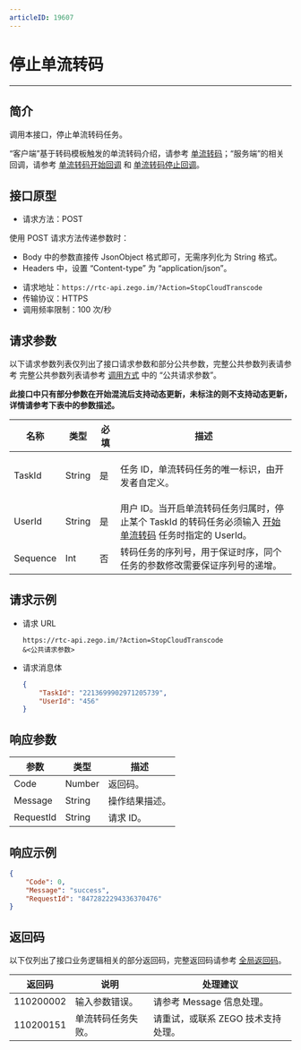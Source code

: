 ```yaml
---
articleID: 19607
---
```



# 停止单流转码

- - -

## 简介

调用本接口，停止单流转码任务。

“客户端”基于转码模板触发的单流转码介绍，请参考 [单流转码](/real-time-video-android-java/live-broadcast-capability/single-stream-transcoding)；“服务端”的相关回调，请参考 [单流转码开始回调](!Start_single_stream_transcoding_callback) 和 [单流转码停止回调](!Stop_single_stream_transcoding_callback)。


## 接口原型

- 请求方法：POST

<Note title="说明">


  使用 POST 请求方法传递参数时：

  - Body 中的参数直接传 JsonObject 格式即可，无需序列化为 String 格式。
  - Headers 中，设置 “Content-type” 为 “application/json”。
  
</Note>




- 请求地址：`https://rtc-api.zego.im/?Action=StopCloudTranscode`
- 传输协议：HTTPS
- 调用频率限制：100 次/秒



## 请求参数

以下请求参数列表仅列出了接口请求参数和部分公共参数，完整公共参数列表请参考 完整公共参数列表请参考 [调用方式](./../making-api-requests.mdx#公共请求参数) 中的 “公共请求参数”。


**此接口中只有部分参数在开始混流后支持动态更新，未标注的则不支持动态更新，详情请参考下表中的参数描述。**

| 名称 | 类型 | 必填 | 描述 |
|---|---|---|---|
| TaskId | String | 是 | <p>任务 ID，单流转码任务的唯一标识，由开发者自定义。</p> |
| UserId | String | 是 | 用户 ID。当开启单流转码任务归属时，停止某个 TaskId 的转码任务必须输入 <a href="!Start_single_stream_transcoding" target="_blank">开始单流转码</a> 任务时指定的 UserId。 |
| Sequence | Int | 否 | 转码任务的序列号，用于保证时序，同个任务的参数修改需要保证序列号的递增。 |



## 请求示例

- 请求 URL
    ```
    https://rtc-api.zego.im/?Action=StopCloudTranscode
    &<公共请求参数>    
    ```

- 请求消息体 
    ```json
    {
        "TaskId": "2213699902971205739",
        "UserId": "456"
    }
    ```


## 响应参数

| 参数 | 类型 | 描述 |
|---|---|---|
| Code | Number | 返回码。 |
| Message | String | 操作结果描述。 |
| RequestId | String | 请求 ID。 |



## 响应示例

```json
{
    "Code": 0,
    "Message": "success",
    "RequestId": "8472822294336370476"
}
```

## 返回码

以下仅列出了接口业务逻辑相关的部分返回码，完整返回码请参考 [全局返回码](!global_return_code)。

|返回码|说明|处理建议|
|-----|------|-----|
| 110200002 | 输入参数错误。 | 请参考 Message 信息处理。|
| 110200151 | 单流转码任务失败。 |请重试，或联系 ZEGO 技术支持处理。|
